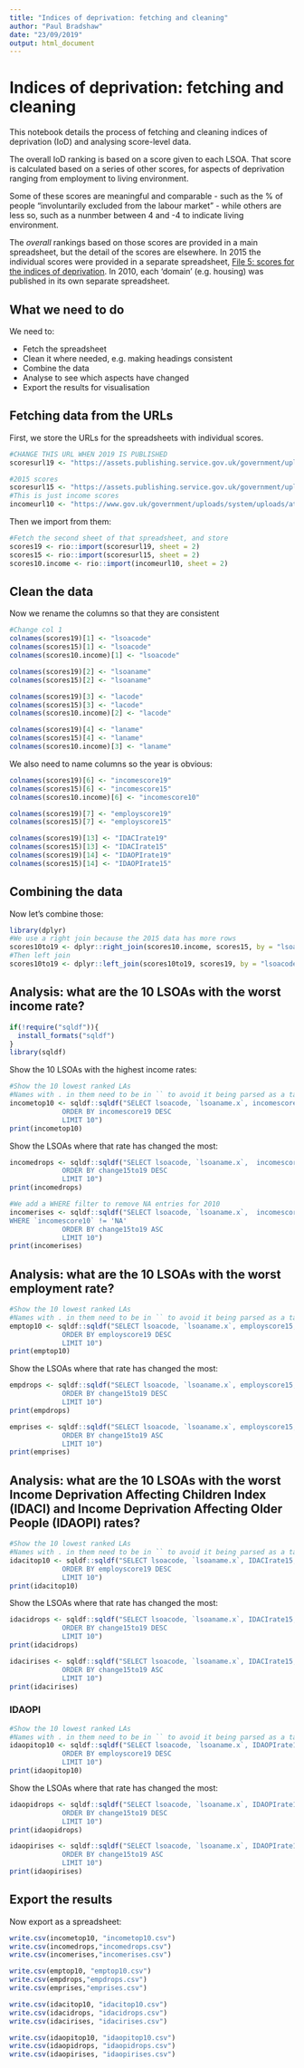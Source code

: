 ```yaml
---
title: "Indices of deprivation: fetching and cleaning"
author: "Paul Bradshaw"
date: "23/09/2019"
output: html_document
---
```


# Indices of deprivation: fetching and cleaning

This notebook details the process of fetching and cleaning indices of deprivation (IoD) and analysing score-level data.

The overall IoD ranking is based on a score given to each LSOA. That score is calculated based on a series of other scores, for aspects of deprivation ranging from employment to living environment.

Some of these scores are meaningful and comparable - such as the % of people "involuntarily excluded from the labour market" - while others are less so, such as a nunmber between 4 and -4 to indicate living environment.

The *overall* rankings based on those scores are provided in a main spreadsheet, but the detail of the scores are elsewhere. In 2015 the individual scores were provided in a separate spreadsheet, [File 5: scores for the indices of deprivation](https://assets.publishing.service.gov.uk/government/uploads/system/uploads/attachment_data/file/467768/File_5_ID_2015_Scores_for_the_Indices_of_Deprivation.xlsx). In 2010, each 'domain' (e.g. housing) was published in its own separate spreadsheet.


## What we need to do

We need to:

* Fetch the spreadsheet
* Clean it where needed, e.g. making headings consistent
* Combine the data
* Analyse to see which aspects have changed
* Export the results for visualisation


## Fetching data from the URLs

First, we store the URLs for the spreadsheets with individual scores.

```r
#CHANGE THIS URL WHEN 2019 IS PUBLISHED
scoresurl19 <- "https://assets.publishing.service.gov.uk/government/uploads/system/uploads/attachment_data/file/467768/File_5_ID_2015_Scores_for_the_Indices_of_Deprivation.xlsx"

#2015 scores
scoresurl15 <- "https://assets.publishing.service.gov.uk/government/uploads/system/uploads/attachment_data/file/467768/File_5_ID_2015_Scores_for_the_Indices_of_Deprivation.xlsx"
#This is just income scores
incomeurl10 <- "https://www.gov.uk/government/uploads/system/uploads/attachment_data/file/6873/1871528.xls"
```

Then we import from them:

```r
#Fetch the second sheet of that spreadsheet, and store
scores19 <- rio::import(scoresurl19, sheet = 2)
scores15 <- rio::import(scoresurl15, sheet = 2)
scores10.income <- rio::import(incomeurl10, sheet = 2)
```

## Clean the data

Now we rename the columns so that they are consistent

```r
#Change col 1
colnames(scores19)[1] <- "lsoacode"
colnames(scores15)[1] <- "lsoacode"
colnames(scores10.income)[1] <- "lsoacode"

colnames(scores19)[2] <- "lsoaname"
colnames(scores15)[2] <- "lsoaname"

colnames(scores19)[3] <- "lacode"
colnames(scores15)[3] <- "lacode"
colnames(scores10.income)[2] <- "lacode"

colnames(scores19)[4] <- "laname"
colnames(scores15)[4] <- "laname"
colnames(scores10.income)[3] <- "laname"
```

We also need to name columns so the year is obvious:

```r
colnames(scores19)[6] <- "incomescore19"
colnames(scores15)[6] <- "incomescore15"
colnames(scores10.income)[6] <- "incomescore10"

colnames(scores19)[7] <- "employscore19"
colnames(scores15)[7] <- "employscore15"

colnames(scores19)[13] <- "IDACIrate19"
colnames(scores15)[13] <- "IDACIrate15"
colnames(scores19)[14] <- "IDAOPIrate19"
colnames(scores15)[14] <- "IDAOPIrate15"

```



## Combining the data 

Now let's combine those:

```r
library(dplyr)
#We use a right join because the 2015 data has more rows
scores10to19 <- dplyr::right_join(scores10.income, scores15, by = "lsoacode")
#Then left join
scores10to19 <- dplyr::left_join(scores10to19, scores19, by = "lsoacode")
```


## Analysis: what are the 10 LSOAs with the worst income rate?

```r
if(!require("sqldf")){
  install_formats("sqldf")
}
library(sqldf)
```

Show the 10 LSOAs with the highest income rates:

```r
#Show the 10 lowest ranked LAs
#Names with . in them need to be in `` to avoid it being parsed as a table name
incometop10 <- sqldf::sqldf("SELECT lsoacode, `lsoaname.x`, incomescore10, incomescore15, incomescore19 FROM scores10to19
             ORDER BY incomescore19 DESC
             LIMIT 10")
print(incometop10)
```

Show the LSOAs where that rate has changed the most:

```r

incomedrops <- sqldf::sqldf("SELECT lsoacode, `lsoaname.x`,  incomescore10, incomescore15, incomescore19, `incomescore19` - `incomescore15` AS change15to19 FROM scores10to19
             ORDER BY change15to19 DESC
             LIMIT 10")
print(incomedrops)
```

```r
#We add a WHERE filter to remove NA entries for 2010
incomerises <- sqldf::sqldf("SELECT lsoacode, `lsoaname.x`,  incomescore10, incomescore15, incomescore19, `incomescore19` - `incomescore15` AS change15to19 FROM scores10to19
WHERE `incomescore10` != 'NA'
             ORDER BY change15to19 ASC
             LIMIT 10")
print(incomerises)
```


## Analysis: what are the 10 LSOAs with the worst employment rate?



```r
#Show the 10 lowest ranked LAs
#Names with . in them need to be in `` to avoid it being parsed as a table name
emptop10 <- sqldf::sqldf("SELECT lsoacode, `lsoaname.x`, employscore15, employscore19 FROM scores10to19
             ORDER BY employscore19 DESC
             LIMIT 10")
print(emptop10)
```

Show the LSOAs where that rate has changed the most:

```r

empdrops <- sqldf::sqldf("SELECT lsoacode, `lsoaname.x`, employscore15, employscore19, `employscore19` - `employscore15` AS change15to19 FROM scores10to19
             ORDER BY change15to19 DESC
             LIMIT 10")
print(empdrops)
```

```r
emprises <- sqldf::sqldf("SELECT lsoacode, `lsoaname.x`, employscore15, employscore19, `employscore19` - `employscore15` AS change15to19 FROM scores10to19
             ORDER BY change15to19 ASC
             LIMIT 10")
print(emprises)
```

## Analysis: what are the 10 LSOAs with the worst Income Deprivation Affecting Children Index (IDACI) and Income Deprivation Affecting Older People (IDAOPI) rates?


```r
#Show the 10 lowest ranked LAs
#Names with . in them need to be in `` to avoid it being parsed as a table name
idacitop10 <- sqldf::sqldf("SELECT lsoacode, `lsoaname.x`, IDACIrate15, IDACIrate19 FROM scores10to19
             ORDER BY employscore19 DESC
             LIMIT 10")
print(idacitop10)
```

Show the LSOAs where that rate has changed the most:

```r

idacidrops <- sqldf::sqldf("SELECT lsoacode, `lsoaname.x`, IDACIrate15, IDACIrate19, `IDACIrate19` - `IDACIrate15` AS change15to19 FROM scores10to19
             ORDER BY change15to19 DESC
             LIMIT 10")
print(idacidrops)
```

```r
idacirises <- sqldf::sqldf("SELECT lsoacode, `lsoaname.x`, IDACIrate15, IDACIrate19, `IDACIrate19` - `IDACIrate15` AS change15to19 FROM scores10to19
             ORDER BY change15to19 ASC
             LIMIT 10")
print(idacirises)
```

### IDAOPI 

```r
#Show the 10 lowest ranked LAs
#Names with . in them need to be in `` to avoid it being parsed as a table name
idaopitop10 <- sqldf::sqldf("SELECT lsoacode, `lsoaname.x`, IDAOPIrate15, IDAOPIrate19 FROM scores10to19
             ORDER BY employscore19 DESC
             LIMIT 10")
print(idaopitop10)
```

Show the LSOAs where that rate has changed the most:

```r

idaopidrops <- sqldf::sqldf("SELECT lsoacode, `lsoaname.x`, IDAOPIrate15, IDAOPIrate19, `IDAOPIrate19` - `IDAOPIrate15` AS change15to19 FROM scores10to19
             ORDER BY change15to19 DESC
             LIMIT 10")
print(idaopidrops)
```

```r
idaopirises <- sqldf::sqldf("SELECT lsoacode, `lsoaname.x`, IDAOPIrate15, IDAOPIrate19, `IDAOPIrate19` - `IDAOPIrate15` AS change15to19 FROM scores10to19
             ORDER BY change15to19 ASC
             LIMIT 10")
print(idaopirises)
```

## Export the results

Now export as a spreadsheet:

```r
write.csv(incometop10, "incometop10.csv")
write.csv(incomedrops,"incomedrops.csv")
write.csv(incomerises,"incomerises.csv")

write.csv(emptop10, "emptop10.csv")
write.csv(empdrops,"empdrops.csv")
write.csv(emprises,"emprises.csv")

write.csv(idacitop10, "idacitop10.csv")
write.csv(idacidrops, "idacidrops.csv")
write.csv(idacirises, "idacirises.csv")

write.csv(idaopitop10, "idaopitop10.csv")
write.csv(idaopidrops, "idaopidrops.csv")
write.csv(idaopirises, "idaopirises.csv")

```



